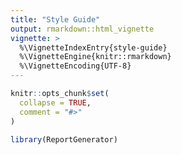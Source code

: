 ```yaml
---
title: "Style Guide"
output: rmarkdown::html_vignette
vignette: >
  %\VignetteIndexEntry{style-guide}
  %\VignetteEngine{knitr::rmarkdown}
  %\VignetteEncoding{UTF-8}
---
```


```r
knitr::opts_chunk$set(
  collapse = TRUE,
  comment = "#>"
)
```

```r
library(ReportGenerator)
```

